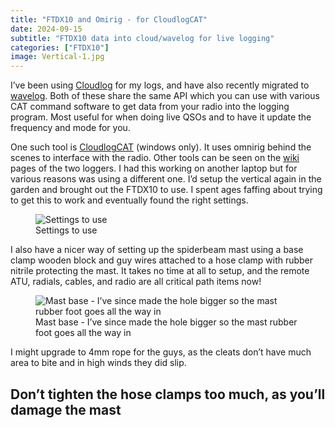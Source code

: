 ```yaml
---
title: "FTDX10 and Omirig - for CloudlogCAT"
date: 2024-09-15
subtitle: "FTDX10 data into cloud/wavelog for live logging"
categories: ["FTDX10"]
image: Vertical-1.jpg
---
```


I've been using [Cloudlog](https://github.com/magicbug/Cloudlog) for my logs, and have also recently migrated to [wavelog](https://github.com/wavelog/wavelog). Both of these share the same API which you can use with various CAT command software to get data from your radio into the logging program. Most useful for when doing live QSOs and to have it update the frequency and mode for you.

One such tool is [CloudlogCAT](https://github.com/magicbug/CloudlogCAT) (windows only). It uses omnirig behind the scenes to interface with the radio. Other tools can be seen on the [wiki](https://github.com/wavelog/Wavelog/wiki/Third-Party-Tools) pages of the two loggers. I had this working on another laptop but for various reasons was using a different one. I'd setup the vertical again in the garden and brought out the FTDX10 to use. I spent ages faffing about trying to get this to work and eventually found the right settings.

![Settings to use](cloudcat-omnirig.png)

I also have a nicer way of setting up the spiderbeam mast using a base clamp wooden block and guy wires attached to a hose clamp with rubber nitrile protecting the mast. It takes no time at all to setup, and the remote ATU, radials, cables, and radio are all critical path items now!

![Mast base - I've since made the hole bigger so the mast rubber foot goes all the way in](Vertical-2.jpg)

I might upgrade to 4mm rope for the guys, as the cleats don't have much area to bite and in high winds they did slip.

::: callout-caution
## Don't tighten the hose clamps too much, as you'll damage the mast
:::
